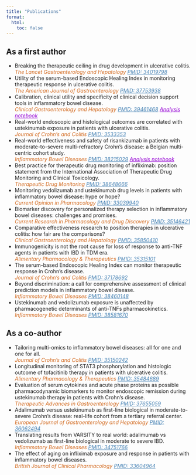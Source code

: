 ```yaml
---
title: "Publications"
format:
  html:
    toc: false
---
```


## As a first author

-   Breaking the therapeutic ceiling in drug development in ulcerative colitis.\
    [*The Lancet Gastroenterology and Hepatology*]{style="color:Chocolate"} [*PMID: 34019798*](https://pubmed.ncbi.nlm.nih.gov/34019798/){style="color:SteelBlue"}
-   Utility of the serum-based Endoscopic Healing Index in monitoring therapeutic response in ulcerative colitis.\
    [*The American Journal of Gastroenterology*]{style="color:Chocolate"} [*PMID: 37753938*](https://pubmed.ncbi.nlm.nih.gov/37753938/){style="color:SteelBlue"}
-   Calibration, clinical utility and specificity of clinical decision support tools in inflammatory bowel disease.\
    [*Clinical Gastroenterology and Hepatology*]{style="color:Chocolate"} [*PMID: 39461468*](https://pubmed.ncbi.nlm.nih.gov/39461468/){style="color:SteelBlue"} [*Analysis notebook*](./analysis-notebooks/report-cdst-evaluation-leuven_not-hidden.html){style="color:DarkViolet"}
-   Real-world endoscopic and histological outcomes are correlated with ustekinumab exposure in patients with ulcerative colitis.\
    [*Journal of Crohn's and Colitis*]{style="color:Chocolate"} [*PMID: 3533353*](https://pubmed.ncbi.nlm.nih.gov/35533353/){style="color:SteelBlue"}
-   Real-world effectiveness and safety of risankizumab in patients with moderate-to-severe multi-refractory Crohn's disease: a Belgian multi-centric cohort study.\
    [*Inflammatory Bowel Diseases*]{style="color:Chocolate"} [*PMID: 38215029*](https://pubmed.ncbi.nlm.nih.gov/38215029/){style="color:SteelBlue"} [*Analysis notebook*](./analysis-notebooks/report-realworld-risankizumab-belgium.html){style="color:DarkViolet"}
-   Best practice for therapeutic drug monitoring of infliximab: position statement from the International Association of Therapeutic Drug Monitoring and Clinical Toxicology.\
    [*Therapeutic Drug Monitoring*]{style="color:Chocolate"} [*PMID: 38648666*](https://pubmed.ncbi.nlm.nih.gov/38648666/){style="color:SteelBlue"}
-   Monitoring vedolizumab and ustekinumab drug levels in patients with inflammatory bowel disease: hype or hope?\
    [*Current Opinion in Pharmacology*]{style="color:Chocolate"} [*PMID: 33039940*](https://pubmed.ncbi.nlm.nih.gov/33039940/){style="color:SteelBlue"}
-   Biomarker discovery for personalized therapy selection in inflammatory bowel diseases: challenges and promises.\
    [*Current Research in Pharmacology and Drug Discovery*]{style="color:Chocolate"} [*PMID: 35146421*](https://pubmed.ncbi.nlm.nih.gov/35146421/){style="color:SteelBlue"}
-   Comparative effectiveness research to position therapies in ulcerative colitis: how fair are the comparisons?\
    [*Clinical Gastroenterology and Hepatology*]{style="color:Chocolate"} [*PMID: 35850410*](https://pubmed.ncbi.nlm.nih.gov/35850410/){style="color:SteelBlue"}
-   Immunogenicity is not the root cause for loss of response to anti-TNF agents in patients with IBD in TDM era.\
    [*Alimentary Pharmacology & Therapeutics*]{style="color:Chocolate"} [*PMID: 35315101*](https://pubmed.ncbi.nlm.nih.gov/35315101/){style="color:SteelBlue"}
-   The serum-based Endoscopic Healing Index can monitor therapeutic response in Crohn's disease.\
    [*Journal of Crohn's and Colitis*]{style="color:Chocolate"} [*PMID: 37178692*](https://pubmed.ncbi.nlm.nih.gov/37178692/){style="color:SteelBlue"}
-   Beyond discrimination: a call for comprehensive assessment of clinical prediction models in inflammatory bowel disease.\
    [*Inflammatory Bowel Diseases*]{style="color:Chocolate"} [*PMID: 38460148*](https://pubmed.ncbi.nlm.nih.gov/38460148/){style="color:SteelBlue"}
-   Ustekinumab and vedolizumab exposure is unaffected by pharmacogenetic determinants of anti-TNFs pharmacokinetics.\
    [*Inflammatory Bowel Diseases*]{style="color:Chocolate"} [*PMID: 38581670*](https://pubmed.ncbi.nlm.nih.gov/38581670/){style="color:SteelBlue"}

## As a co-author

-   Tailoring multi-omics to inflammatory bowel diseases: all for one and one for all.\
    [*Journal of Crohn's and Colitis*]{style="color:Chocolate"} [*PMID: 35150242*](https://pubmed.ncbi.nlm.nih.gov/35150242/){style="color:SteelBlue"}
-   Longitudinal monitoring of STAT3 phosphorylation and histologic outcome of tofacitinib therapy in patients with ulcerative colitis.\
    [*Alimentary Pharmacology & Therapeutics*]{style="color:Chocolate"} [*PMID: 35484689*](https://pubmed.ncbi.nlm.nih.gov/35484689/){style="color:SteelBlue"}
-   Evaluation of serum cytokines and acute phase proteins as possible pharmacodynamic biomarkers to monitor endoscopic remission during ustekinumab therapy in patients with Crohn's disease.\
    [*Therapeutic Advances in Gastroenterology*]{style="color:Chocolate"} [*PMID: 37655059*](https://pubmed.ncbi.nlm.nih.gov/37655059/){style="color:SteelBlue"}
-   Adalimumab versus ustekinumab as first-line biological in moderate-to-severe Crohn's disease: real-life cohort from a tertiary referral center.\
    [*European Journal of Gastroenterology and Hepatology*]{style="color:Chocolate"} [*PMID: 36062494*](https://pubmed.ncbi.nlm.nih.gov/36062494/){style="color:SteelBlue"}
-   Translating results from VARSITY to real world: adalimumab vs vedolizumab as first-line biological in moderate to severe IBD.\
    [*Inflammatory Bowel Diseases*]{style="color:Chocolate"} [*PMID: 34751766*](https://pubmed.ncbi.nlm.nih.gov/34751766/){style="color:SteelBlue"}
-   The effect of aging on infliximab exposure and response in patients with inflammatory bowel diseases.\
    [*British Journal of Clinical Pharmacology*]{style="color:Chocolate"} [*PMID: 33604964*](https://pubmed.ncbi.nlm.nih.gov/33604964/){style="color:SteelBlue"}
